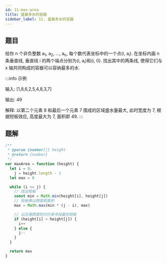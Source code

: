```yaml
---
id: 11-max-area
title: 盛最多水的容器
sidebar_label: 11. 盛最多水的容器
---
```


## 题目

给你 n 个非负整数 a<sub>1</sub>, a<sub>2</sub>, ..., a<sub>n</sub>, 每个数代表坐标中的一个点(i, a<sub>i</sub>). 在坐标内画 n 条垂直线, 垂直线 i 的两个端点分别为(i, a<sub>i</sub>)和(i, 0). 找出其中的两条线, 使得它们与 x 轴共同构成的容器可以容纳最多的水.

:::info 示例

输入: [1,8,6,2,5,4,8,3,7]

输出: 49

解释: 以第二个元素 8 和最后一个元素 7 围成的区域盛水量最大, 此时宽度为 7, 根据短板效应, 高度最大为 7, 面积即 49.
:::

## 题解

```ts
/**
 * @param {number[]} height
 * @return {number}
 */
var maxArea = function (height) {
  let i = 0,
    j = height.length - 1
  let max = 0

  while (i <= j) {
    // 找出短板
    const min = Math.min(height[i], height[j])
    // 短板乘以跨度即面积
    max = Math.max(min * (j - i), max)

    // 以压缩跨度的代价来寻找最优短板
    if (height[i] < height[j]) {
      i++
    } else {
      j--
    }
  }

  return max
}
```
